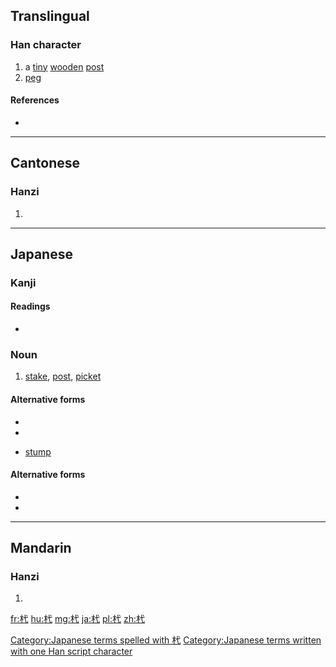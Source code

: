 ==Translingual==

===Han character===
{{Han char|rn=75|rad=木|as=03|sn=7|four=4394<sub>0</sub>|canj=木戈心 (DIP)|ids=⿰[[木]][[弋]]}}

# a [[tiny]] [[wooden]] [[post]]
# [[peg]]

====References====
* {{Han ref|kx=0512.050|dkj=14473|dj=0897.010|hdz=21160.020|uh=6759|ud=26457|bh=CB40|bd=52032}}

----

==Cantonese==

===Hanzi===
{{yue-hanzi|jyut=[[jik6]]|y=yik6}}

# {{defn|lang=yue|sort=木03}}

----

==Japanese==

===Kanji===
{{ja-kanji|grade=|rs=木03}}

====Readings====
* {{ja-readings|on=[[よく]] (yoku)|kun=[[くい]] (kui)}}

===Noun===
{{ja-noun|k|hira=くい|rom=kui}}

# [[stake]], [[post]], [[picket]]

====Alternative forms====
* {{l|ja|杭}}
* {{l|ja|株}}

{{ja-noun|k|hira=くいぜ|rom=kuize|hhira=くいせ}}

* [[stump]]

====Alternative forms====
* {{l|ja|杭}}
* {{l|ja|株}}

[[Category:Japanese terms spelled with 杙]]
[[Category:Japanese terms written with one Han script character]]

----

==Mandarin==

===Hanzi===
{{cmn-hanzi|pin=[[yì]] ([[yi4]])|wg=i<sup>4</sup>}}

# {{defn|lang=cmn|sort=木03}}

[[fr:杙]]
[[hu:杙]]
[[mg:杙]]
[[ja:杙]]
[[pl:杙]]
[[zh:杙]]